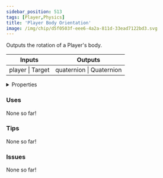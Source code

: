 ```yaml
---
sidebar_position: 513
tags: [Player,Physics]
title: 'Player Body Orientation'
image: /img/chip/d5f0503f-eee6-4a2a-811d-33ead7122bd3.svg
---
```


Outputs the rotation of a Player's body.



<IChip uuid="d5f0503f-eee6-4a2a-811d-33ead7122bd3"/>

<table><thead><tr><th>Inputs</th><th>Outputs</th></tr></thead><tbody><tr><td>player | Target</td><td>quaternion | Quaternion</td></tr></tbody></table>

<details>
  <summary>Properties</summary>
  <div>
    <div>
    <table>
      <tbody>
        <tr>
          <td>Is beta required?</td>
          <td>No</td>
        </tr>
        <tr>
          <td>Is chip a trolling risk?</td>
          <td>No</td>
        </tr>
        <tr>
          <td>Is chip a role assignment risk?</td>
          <td>No</td>
        </tr>
        <tr>
          <td>Chip UUID</td>
          <td>d5f0503f-eee6-4a2a-811d-33ead7122bd3</td>
        </tr>
        <tr>
          <td>Room availability</td>
          <td>Available everywhere</td>
        </tr>
      </tbody>
    </table>
    </div>
  </div>
</details>

### Uses

None so far!

### Tips

None so far!

### Issues

None so far!